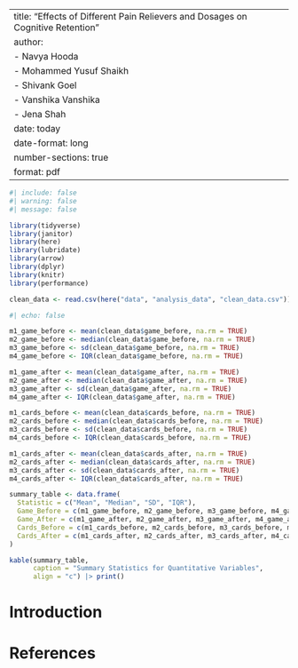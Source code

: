 
---
title: "Effects of Different Pain Relievers and Dosages on Cognitive Retention"
author: 
  - Navya Hooda
  - Mohammed Yusuf Shaikh
  - Shivank Goel
  - Vanshika Vanshika
  - Jena Shah
date: today
date-format: long
number-sections: true
format: pdf
---


```r
#| include: false
#| warning: false
#| message: false

library(tidyverse)
library(janitor)
library(here)
library(lubridate)
library(arrow)
library(dplyr)
library(knitr)
library(performance)

clean_data <- read.csv(here("data", "analysis_data", "clean_data.csv"))


```





```r
#| echo: false

m1_game_before <- mean(clean_data$game_before, na.rm = TRUE)
m2_game_before <- median(clean_data$game_before, na.rm = TRUE)
m3_game_before <- sd(clean_data$game_before, na.rm = TRUE)
m4_game_before <- IQR(clean_data$game_before, na.rm = TRUE)

m1_game_after <- mean(clean_data$game_after, na.rm = TRUE)
m2_game_after <- median(clean_data$game_after, na.rm = TRUE)
m3_game_after <- sd(clean_data$game_after, na.rm = TRUE)
m4_game_after <- IQR(clean_data$game_after, na.rm = TRUE)

m1_cards_before <- mean(clean_data$cards_before, na.rm = TRUE)
m2_cards_before <- median(clean_data$cards_before, na.rm = TRUE)
m3_cards_before <- sd(clean_data$cards_before, na.rm = TRUE)
m4_cards_before <- IQR(clean_data$cards_before, na.rm = TRUE)

m1_cards_after <- mean(clean_data$cards_after, na.rm = TRUE)
m2_cards_after <- median(clean_data$cards_after, na.rm = TRUE)
m3_cards_after <- sd(clean_data$cards_after, na.rm = TRUE)
m4_cards_after <- IQR(clean_data$cards_after, na.rm = TRUE)

summary_table <- data.frame(
  Statistic = c("Mean", "Median", "SD", "IQR"),
  Game_Before = c(m1_game_before, m2_game_before, m3_game_before, m4_game_before),
  Game_After = c(m1_game_after, m2_game_after, m3_game_after, m4_game_after),
  Cards_Before = c(m1_cards_before, m2_cards_before, m3_cards_before, m4_cards_before),
  Cards_After = c(m1_cards_after, m2_cards_after, m3_cards_after, m4_cards_after)
)

kable(summary_table, 
      caption = "Summary Statistics for Quantitative Variables",
      align = "c") |> print()
```

# Introduction



\newpage






# References
